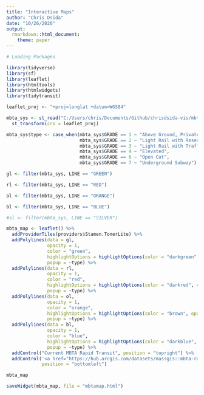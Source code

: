 ```yaml
---
title: "Interactive Maps"
author: "Chris Dsida"
date: "10/26/2020"
output:
  rmarkdown::html_document:
    theme: paper
---
```


```r
# Loading Packages

library(tidyverse)
library(sf)
library(leaflet)
library(htmltools)
library(htmlwidgets)
library(tidytransit)
```

```r
leaflet_proj <- "+proj=longlat +datum=WGS84"

mbta_sys <- st_read("C:/Users/chris/Documents/Github/chrisdsida-vis/mbta_rapid_transit/MBTA_ARC.shp", quiet = TRUE) %>%
  st_transform(crs = leaflet_proj)

mbta_sys$type <- case_when(mbta_sys$GRADE == 1 ~ "Above Ground, Private ROW",
                           mbta_sys$GRADE == 2 ~ "Light Rail with Reservation in Street",
                           mbta_sys$GRADE == 3 ~ "Light Rail with Traffic",
                           mbta_sys$GRADE == 4 ~ "Elevated",
                           mbta_sys$GRADE == 6 ~ "Open Cut",
                           mbta_sys$GRADE == 7 ~ "Underground Subway")

gl <- filter(mbta_sys, LINE == "GREEN")

rl <- filter(mbta_sys, LINE == "RED")

ol <- filter(mbta_sys, LINE == "ORANGE")

bl <- filter(mbta_sys, LINE == "BLUE")

#sl <- filter(mbta_sys, LINE == "SILVER")

```

```r
mbta_map <- leaflet() %>%
  addProviderTiles(providers$Stamen.TonerLite) %>%
  addPolylines(data = gl, 
               opacity = 1, 
               color = "green", 
               highlightOptions = highlightOptions(color = "darkgreen", opacity = 1),
               popup = ~type) %>%
  addPolylines(data = rl, 
               opacity = 1, 
               color = "red", 
               highlightOptions = highlightOptions(color = "darkred", opacity = 1),
               popup = ~type) %>%
  addPolylines(data = ol, 
               opacity = 1, 
               color = "orange", 
               highlightOptions = highlightOptions(color = "brown", opacity = 1),
               popup = ~type) %>%
  addPolylines(data = bl, 
               opacity = 1, 
               color = "blue", 
               highlightOptions = highlightOptions(color = "darkblue", opacity = 1),
               popup = ~type) %>%
  addControl("Current MBTA Rapid Transit", position = "topright") %>%
  addControl('<a href="https://hub.arcgis.com/datasets/massgis::mbta-rapid-transit-lines?geometry=-71.468%2C42.330%2C-70.595%2C42.419">Data source</a>',
             position = "bottomleft")

mbta_map
```

```r
saveWidget(mbta_map, file = "mbtamap.html")
```